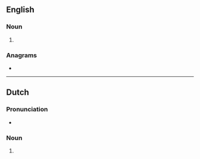 ==English==

===Noun===
{{head|en|noun form}}

# {{plural of|en|anemometer}}

===Anagrams===
* {{anagrams|en|a=aeeemmnorst|anemometres}}

----

==Dutch==

===Pronunciation===
* {{audio|nl|Nl-anemometers.ogg|Audio}}

===Noun===
{{head|nl|noun form}}

# {{nl-noun form of|pl|anemometer}}
